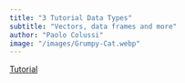 ```yaml
---
title: "3 Tutorial Data Types"
subtitle: "Vectors, data frames and more"
author: "Paolo Colussi"
image: "/images/Grumpy-Cat.webp"
---
```


<a href = "/placeholder/placeholder.qmd" class = "button btn btn-outline-primary">Tutorial</a>
